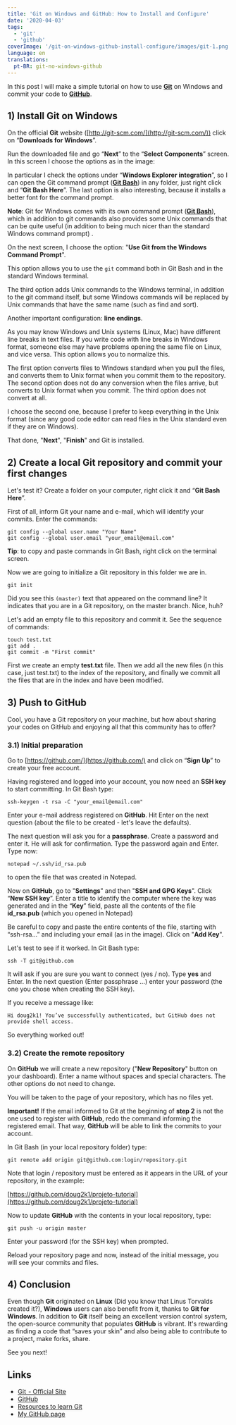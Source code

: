 ```yaml
---
title: 'Git on Windows and GitHub: How to Install and Configure'
date: '2020-04-03'
tags:
  - 'git'
  - 'github'
coverImage: '/git-on-windows-github-install-configure/images/git-1.png'
language: en
translations:
  pt-BR: git-no-windows-github
---
```


In this post I will make a simple tutorial on how to use [**Git**](http://git-scm.com/) on Windows and commit your code to [**GitHub**](http://www.github.com/).

## 1) Install Git on Windows

On the official **Git** website ([http://git-scm.com/](http://git-scm.com/)) click on “**Downloads for Windows**”.

<PostImage
  src="/git-on-windows-github-install-configure/images/git-windows-1.png"
  width="584"
  height="347"
  alt=""
/>

Run the downloaded file and go “**Next**” to the “**Select Components**” screen. In this screen I choose the options as in the image:

<PostImage
  src="/git-on-windows-github-install-configure/images/git-windows-2.png"
  width="500"
  height="387"
  alt=""
/>

In particular I check the options under “**Windows Explorer integration**”, so I can open the Git command prompt (**[Git Bash](/git-bash-como-instalar-usar/)**) in any folder, just right click and “**Git Bash Here**”. The last option is also interesting, because it installs a better font for the command prompt.

**Note**: Git for Windows comes with its own command prompt (**[Git Bash](/git-bash-como-instalar-usar/)**), which in addition to git commands also provides some Unix commands that can be quite useful (in addition to being much nicer than the standard Windows command prompt) .

On the next screen, I choose the option: "**Use Git from the Windows Command Prompt**".

<PostImage
  src="/git-on-windows-github-install-configure/images/git-windows-3.png"
  width="501"
  height="388"
  alt=""
/>

This option allows you to use the `git` command both in Git Bash and in the standard Windows terminal.

The third option adds Unix commands to the Windows terminal, in addition to the git command itself, but some Windows commands will be replaced by Unix commands that have the same name (such as find and sort).

Another important configuration: **line endings**.

<PostImage
  src="/git-on-windows-github-install-configure/images/git-windows-4.png"
  width="500"
  height="387"
  alt=""
/>

As you may know Windows and Unix systems (Linux, Mac) have different line breaks in text files. If you write code with line breaks in Windows format, someone else may have problems opening the same file on Linux, and vice versa. This option allows you to normalize this.

The first option converts files to Windows standard when you pull the files, and converts them to Unix format when you commit them to the repository. The second option does not do any conversion when the files arrive, but converts to Unix format when you commit. The third option does not convert at all.

I choose the second one, because I prefer to keep everything in the Unix format (since any good code editor can read files in the Unix standard even if they are on Windows).

That done, "**Next**", "**Finish**" and Git is installed.

## 2) Create a local Git repository and commit your first changes

Let's test it? Create a folder on your computer, right click it and “**Git Bash Here**”.

<PostImage
  src="/git-on-windows-github-install-configure/images/git-windows-5.png"
  width="339"
  height="146"
  alt=""
/>

First of all, inform Git your name and e-mail, which will identify your commits. Enter the commands:

```
git config --global user.name "Your Name"
git config --global user.email "your_email@email.com"
```

**Tip**: to copy and paste commands in Git Bash, right click on the terminal screen.

Now we are going to initialize a Git repository in this folder we are in.

```
git init
```

<PostImage
  src="/git-on-windows-github-install-configure/images/git-windows-6.png"
  width="600"
  height="107"
  alt=""
/>

Did you see this `(master)` text that appeared on the command line? It indicates that you are in a Git repository, on the master branch. Nice, huh?

Let's add an empty file to this repository and commit it. See the sequence of commands:

```
touch test.txt
git add .
git commit -m "First commit"
```

First we create an empty **test.txt** file. Then we add all the new files (in this case, just test.txt) to the index of the repository, and finally we commit all the files that are in the index and have been modified.

## 3) Push to GitHub

Cool, you have a Git repository on your machine, but how about sharing your codes on GitHub and enjoying all that this community has to offer?

### 3.1) Initial preparation

Go to [https://github.com/](https://github.com/) and click on “**Sign Up**” to create your free account.

Having registered and logged into your account, you now need an **SSH key** to start committing. In Git Bash type:

```
ssh-keygen -t rsa -C "your_email@email.com"
```

Enter your e-mail address registered on **GitHub**. Hit Enter on the next question (about the file to be created - let's leave the defaults).

The next question will ask you for a **passphrase**. Create a password and enter it. He will ask for confirmation. Type the password again and Enter. Type now:

```
notepad ~/.ssh/id_rsa.pub
```

to open the file that was created in Notepad.

Now on **GitHub**, go to "**Settings**" and then "**SSH and GPG Keys**". Click “**New SSH key**”. Enter a title to identify the computer where the key was generated and in the “**Key**” field, paste all the contents of the file **id_rsa.pub** (which you opened in Notepad)

<PostImage
  src="/git-on-windows-github-install-configure/images/git-windows-7.png"
  width="433"
  height="338"
  alt=""
/>

Be careful to copy and paste the entire contents of the file, starting with “ssh-rsa…” and including your email (as in the image). Click on "**Add Key**".

Let's test to see if it worked. In Git Bash type:

```
ssh -T git@github.com
```

It will ask if you are sure you want to connect (yes / no). Type **yes** and Enter. In the next question (Enter passphrase …) enter your password (the one you chose when creating the SSH key).

If you receive a message like:

`Hi doug2k1! You’ve successfully authenticated, but GitHub does not provide shell access.`

So everything worked out!

### 3.2) Create the remote repository

On **GitHub** we will create a new repository ("**New Repository**" button on your dashboard). Enter a name without spaces and special characters. The other options do not need to change.

<PostImage
  src="/git-on-windows-github-install-configure/images/git-windows-8.png"
  width="728"
  height="596"
  alt=""
/>

You will be taken to the page of your repository, which has no files yet.

**Important!** If the email informed to Git at the beginning of **step 2** is not the one used to register with **GitHub**, redo the command informing the registered email. That way, **GitHub** will be able to link the commits to your account.

In Git Bash (in your local repository folder) type:

```
git remote add origin git@github.com:login/repository.git
```

Note that login / repository must be entered as it appears in the URL of your repository, in the example:

[https://github.com/doug2k1/projeto-tutorial](https://github.com/doug2k1/projeto-tutorial)

Now to update **GitHub** with the contents in your local repository, type:

```
git push -u origin master
```

Enter your password (for the SSH key) when prompted.

Reload your repository page and now, instead of the initial message, you will see your commits and files.

<PostImage
  src="/git-on-windows-github-install-configure/images/git-windows-9.png"
  width="800"
  height="346"
  alt=""
/>

## 4) Conclusion

Even though **Git** originated on **Linux** (Did you know that Linus Torvalds created it?), **Windows** users can also benefit from it, thanks to **Git for Windows**. In addition to **Git** itself being an excellent version control system, the open-source community that populates **GitHub** is vibrant. It's rewarding as finding a code that “saves your skin” and also being able to contribute to a project, make forks, share.

See you next!

## Links

- [Git  - Official Site](http://git-scm.com/)
- [GitHub](http://github.com/)
- [Resources to learn Git](https://try.github.io/)
- [My GitHub page](https://github.com/doug2k1)
